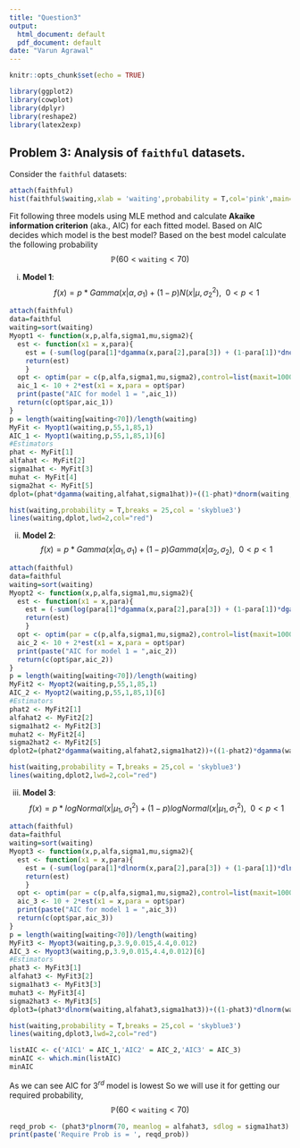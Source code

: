 ---
title: "Question3"
output:
  html_document: default
  pdf_document: default
date: "Varun Agrawal"
---

```{r setup, include=FALSE}
knitr::opts_chunk$set(echo = TRUE)
```
```{r,echo=FALSE,warning=FALSE,message=FALSE}
library(ggplot2)
library(cowplot)
library(dplyr)
library(reshape2)
library(latex2exp)
```

## Problem 3: Analysis of `faithful` datasets.

Consider the `faithful` datasets:
```{r}
attach(faithful)
hist(faithful$waiting,xlab = 'waiting',probability = T,col='pink',main='')
```

Fit following three models using MLE method and calculate **Akaike information criterion** (aka., AIC) for each fitted model. Based on AIC decides which model is the best model? Based on the best model calculate the following probability
$$
\mathbb{P}(60<\texttt{waiting}<70)
$$

(i) **Model 1**:
$$
f(x)=p*Gamma(x|\alpha,\sigma_1)+(1-p)N(x|\mu,\sigma_2^2),~~0<p<1
$$

```{r, warning=FALSE,message=FALSE}
attach(faithful)
data=faithful
waiting=sort(waiting)
Myopt1 <- function(x,p,alfa,sigma1,mu,sigma2){
  est <- function(x1 = x,para){
    est = (-sum(log(para[1]*dgamma(x,para[2],para[3]) + (1-para[1])*dnorm(x,para[4],para[5]))))
    return(est)
    }
  opt <- optim(par = c(p,alfa,sigma1,mu,sigma2),control=list(maxit=10000), fn = est,x1 = x)
  aic_1 <- 10 + 2*est(x1 = x,para = opt$par)
  print(paste("AIC for model 1 = ",aic_1))
  return(c(opt$par,aic_1))
}
p = length(waiting[waiting<70])/length(waiting)
MyFit <- Myopt1(waiting,p,55,1,85,1)
AIC_1 <- Myopt1(waiting,p,55,1,85,1)[6]
#Estimators
phat <- MyFit[1]
alfahat <- MyFit[2]
sigma1hat <- MyFit[3]
muhat <- MyFit[4]
sigma2hat <- MyFit[5]
dplot=(phat*dgamma(waiting,alfahat,sigma1hat))+((1-phat)*dnorm(waiting,muhat,sigma2hat))

hist(waiting,probability = T,breaks = 25,col = 'skyblue3')
lines(waiting,dplot,lwd=2,col="red")

```


(ii) **Model 2**:
$$
f(x)=p*Gamma(x|\alpha_1,\sigma_1)+(1-p)Gamma(x|\alpha_2,\sigma_2),~~0<p<1
$$

```{r, warning=FALSE,message=FALSE}

attach(faithful)
data=faithful
waiting=sort(waiting)
Myopt2 <- function(x,p,alfa,sigma1,mu,sigma2){
  est <- function(x1 = x,para){
    est = (-sum(log(para[1]*dgamma(x,para[2],para[3]) + (1-para[1])*dgamma(x,para[4],para[5]))))
    return(est)
    }
  opt <- optim(par = c(p,alfa,sigma1,mu,sigma2),control=list(maxit=10000), fn = est,x1 = x)
  aic_2 <- 10 + 2*est(x1 = x,para = opt$par)
  print(paste("AIC for model 1 = ",aic_2))
  return(c(opt$par,aic_2))
}
p = length(waiting[waiting<70])/length(waiting)
MyFit2 <- Myopt2(waiting,p,55,1,85,1)
AIC_2 <- Myopt2(waiting,p,55,1,85,1)[6]
#Estimators
phat2 <- MyFit2[1]
alfahat2 <- MyFit2[2]
sigma1hat2 <- MyFit2[3]
muhat2 <- MyFit2[4]
sigma2hat2 <- MyFit2[5]
dplot2=(phat2*dgamma(waiting,alfahat2,sigma1hat2))+((1-phat2)*dgamma(waiting,muhat2,sigma2hat2))

hist(waiting,probability = T,breaks = 25,col = 'skyblue3')
lines(waiting,dplot2,lwd=2,col="red")
```
(iii) **Model 3**:
$$
f(x)=p*logNormal(x|\mu_1,\sigma_1^2)+(1-p)logNormal(x|\mu_1,\sigma_1^2),~~0<p<1
$$

```{r, warning=FALSE,message=FALSE}
attach(faithful)
data=faithful
waiting=sort(waiting)
Myopt3 <- function(x,p,alfa,sigma1,mu,sigma2){
  est <- function(x1 = x,para){
    est = (-sum(log(para[1]*dlnorm(x,para[2],para[3]) + (1-para[1])*dlnorm(x,para[4],para[5]))))
    return(est)
    }
  opt <- optim(par = c(p,alfa,sigma1,mu,sigma2),control=list(maxit=10000), fn = est,x1 = x)
  aic_3 <- 10 + 2*est(x1 = x,para = opt$par)
  print(paste("AIC for model 1 = ",aic_3))
  return(c(opt$par,aic_3))
}
p = length(waiting[waiting<70])/length(waiting)
MyFit3 <- Myopt3(waiting,p,3.9,0.015,4.4,0.012)
AIC_3 <- Myopt3(waiting,p,3.9,0.015,4.4,0.012)[6]
#Estimators
phat3 <- MyFit3[1]
alfahat3 <- MyFit3[2]
sigma1hat3 <- MyFit3[3]
muhat3 <- MyFit3[4]
sigma2hat3 <- MyFit3[5]
dplot3=(phat3*dlnorm(waiting,alfahat3,sigma1hat3))+((1-phat3)*dlnorm(waiting,muhat3,sigma2hat3))

hist(waiting,probability = T,breaks = 25,col = 'skyblue3')
lines(waiting,dplot3,lwd=2,col="red")
```

```{r,warning=FALSE,message=FALSE}
listAIC <- c('AIC1' = AIC_1,'AIC2' = AIC_2,'AIC3' = AIC_3)
minAIC <- which.min(listAIC)
minAIC
```

As we can see AIC for 3$^{rd}$ model is lowest So we will use it for getting our required probability, $$\mathbb{P}(60<\texttt{waiting}<70)$$


```{r,warning=FALSE,message=FALSE}
reqd_prob <- (phat3*plnorm(70, meanlog = alfahat3, sdlog = sigma1hat3) + (1-phat3)*plnorm(70, meanlog = muhat3, sdlog = sigma2hat3)) - (phat3*plnorm(60, meanlog = alfahat3, sdlog = sigma1hat3) + (1-phat3)*plnorm(60, meanlog = muhat3, sdlog = sigma2hat3))
print(paste('Require Prob is = ', reqd_prob))
```
